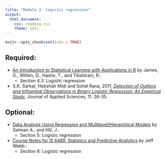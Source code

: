 ```yaml
---
title: "Module 2: logistic regression"
output: 
  html_document:
    css: reading.css
    theme: yeti
---
```


```r
knitr::opts_chunk$set(echo = TRUE)
```


## Required:

- [An Introduction to Statistical Learning with Applications in R](http://faculty.marshall.usc.edu/gareth-james/ISL/) by James, G., Witten, D., Hastie, T., and Tibshirani, R.:
    + Section 4.3: Logistic regression
    
- S.K. Sarkar, Habshah Midi and Sohel Rana, 2011, *[Detection of Outliers and Influential Observations in Binary Logistic Regression: An Empirical Study](https://scialert.net/fulltextmobile/?doi=jas.2011.26.35)*, Journal of Applied Sciences, 11: 26-35.


## Optional:

- [Data Analysis Using Regression and Multilevel/Hierarchical Models](https://www.amazon.com/gp/product/052168689X/ref=as_li_qf_sp_asin_il_tl?ie=UTF8&camp=1789&creative=9325&creativeASIN=052168689X&linkCode=as2&tag=andrsblog0f-20&linkId=PX5B5V6ZPCT2UIYV) by Gelman A., and Hill, J.:
    + Section 5: Logistic regression
    
- [Course Notes for IS 6489, Statistics and Predictive Analytics](https://bookdown.org/jefftemplewebb/IS-6489) by Jeff Webb.:
    + Section 8: Logistic regression

